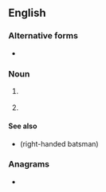 {{also|lhb}}
==English==

===Alternative forms===
* {{l|en|lhb}}

===Noun===
{{en-noun}}

# {{lb|en|cricket}} {{init of|lang=en|[[left-handed]] [[batsman]]}}
# {{init of|lang=en|[[Late Heavy Bombardment]]}}

====See also====
* {{l|en|RHB}} (right-handed batsman)

===Anagrams===
* {{anagrams|en|a=bhl|HLB}}